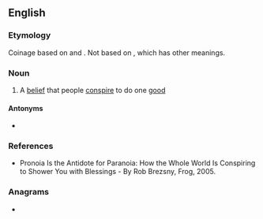 ==English==

===Etymology===
Coinage based on {{m|en|pro-}} and {{m|en|paranoia}}. Not based on {{cog|grc|πρόνοια}}, which has other meanings.

===Noun===
{{wikipedia|pronoia (psychology)}}
{{en-noun|-}}

# {{lb|en|psychology}} A [[belief]] that people [[conspire]] to do one [[good]]

====Antonyms====
* {{l|en|paranoia}}

===References===
* Pronoia Is the Antidote for Paranoia: How the Whole World Is Conspiring to Shower You with Blessings - By Rob Brezsny, Frog, 2005.

===Anagrams===
* {{anagrams|en|pronaoi}}
